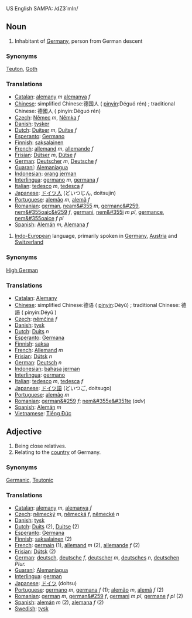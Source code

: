 US English SAMPA: /dZ3`mIn/
==Noun==

#Inhabitant of [[Germany]], person from German descent
===Synonyms===
[[Teuton]], [[Goth]]
===Translations===
*[[Catalan]]: [[alemany]] ''m'' [[alemanya]] ''f''
*[[Chinese]]: simplified Chinese:德国人 ( [[pinyin]]:Déguó rén) ; traditional Chinese: 德國人 ( pinyin:Déguó rén) 
*[[Czech]]: [[Němec]] ''m'', [[Němka]] ''f''
*[[Danish]]: [[tysker]]
*[[Dutch]]: [[Duitser]] ''m'', [[Duitse]] ''f''
*[[Esperanto]]: [[Germano]]
*[[Finnish]]: [[saksalainen]]
*[[French]]: [[allemand]] ''m'', [[allemande]] ''f''
*[[Frisian]]: [[Dútser]] ''m'', [[Dútse]] ''f''
*[[German]]: [[Deutscher]] ''m'', [[Deutsche]] ''f''
*[[Guaraní]]: [[Alemaniagua]]
*[[Indonesian]]: [[orang]] [[jerman]]
*[[Interlingua]]: [[germano]] ''m'', [[germana]] ''f''
*[[Italian]]: [[tedesco]] ''m'', [[tedesca]] ''f''
*[[Japanese]]: [[ドイツ人]] (どいつじん, doitsujin)
*[[Portuguese]]: [[alemão]] ''m'', [[alemã]] ''f''
*[[Romanian]]: [[german]], [[neam&#355]] ''m'', [[germanc&#259]], [[nem&#355oaic&#259]] ''f'', [[germani]], [[nem&#355i]] ''m pl'', [[germance]], [[nem&#355oaice]] ''f pl''
*[[Spanish]]: [[Alemán]] ''m'', [[Alemana]] ''f''

#[[Indo-European]] language, primarily spoken in [[Germany]], [[Austria]] and [[Switzerland]]
===Synonyms===
[[High German]]
===Translations===
*[[Catalan]]: [[Alemany]]
*[[Chinese]]: simplified Chinese:德语 ( [[pinyin]]:Déyǔ) ; traditional Chinese: 德語 ( pinyin:Déyǔ ) 
*[[Czech]]: [[němčina]] ''f''
*[[Danish]]: [[tysk]]
*[[Dutch]]: [[Duits]] ''n''
*[[Esperanto]]: [[Germana]]
*[[Finnish]]: [[saksa]]
*[[French]]: [[Allemand]] ''m''
*[[Frisian]]: [[Dútsk]] ''n''
*[[German]]: [[Deutsch]] ''n''
*[[Indonesian]]: [[bahasa]] [[jerman]]
*[[Interlingua]]: [[germano]]
*[[Italian]]: [[tedesco]] ''m'', [[tedesca]] ''f''
*[[Japanese]]: [[ドイツ語]] (どいつご, doitsugo)
*[[Portuguese]]: [[alemão]] ''m''
*[[Romanian]]: [[german&#259]] ''f''; [[nem&#355e&#351te]] (''adv'')
*[[Spanish]]: [[Alemán]] ''m''
*[[Vietnamese]]: [[Tiếng Ðức]]

==Adjective==
#Being close relatives.
#Relating to the [[country]] of Germany.
===Synonyms===
[[Germanic]], [[Teutonic]]
===Translations===
*[[Catalan]]: [[alemany]] ''m'', [[alemanya]] ''f''
*[[Czech]]: [[německý]] ''m'', [[německá]] ''f'', [[německé]] ''n''
*[[Danish]]: [[tysk]]
*[[Dutch]]: [[Duits]] (2), [[Duitse]] (2)
*[[Esperanto]]: [[Germana]]
*[[Finnish]]: [[saksalainen]] (2)
*[[French]]: [[germain]] (1), [[allemand]] ''m'' (2), [[allemande]] ''f'' (2)
*[[Frisian]]: [[Dútsk]] (2)
*[[German]]: [[deutsch]], [[deutsche]] ''f'', [[deutscher]] ''m'', [[deutsches]] ''n'', [[deutschen]] ''Plur.''
*[[Guaraní]]: [[Alemaniagua]]
*[[Interlingua]]: [[german]]
*[[Japanese]]: [[ドイツ]] (doitsu)
*[[Portuguese]]: [[germano]] ''m'', [[germana]] ''f'' (1); [[alemão]] ''m'', [[alemã]] ''f'' (2)
*[[Romanian]]: [[german]] ''m'', [[german&#259]] ''f'', [[germani]] ''m pl'', [[germane]] ''f pl'' (2)
*[[Spanish]]: [[alemán]] ''m'' (2), [[alemana]] ''f'' (2)
*[[Swedish]]: [[tysk]]